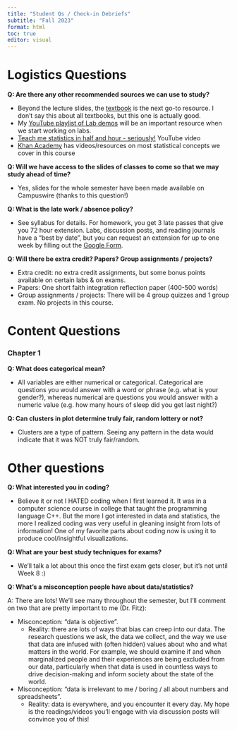 ```yaml
---
title: "Student Qs / Check-in Debriefs"
subtitle: "Fall 2023"
format: html
toc: true
editor: visual
---
```


# Logistics Questions

**Q: Are there any other recommended sources we can use to study?**

-   Beyond the lecture slides, the [textbook](https://openintro-ims.netlify.app) is the next go-to resource. I don't say this about all textbooks, but this one is actually good.
-   My [YouTube playlist of Lab demos](https://www.youtube.com/playlist?list=PLDK1scxigct38sXce2Cn7LYuNYROsy7oS) will be an important resource when we start working on labs.
-   [Teach me statistics in half and hour - seriously!](https://www.youtube.com/watch?v=kyjlxsLW1Is) YouTube video
-   [Khan Academy](https://www.khanacademy.org/math/ap-statistics) has videos/resources on most statistical concepts we cover in this course

**Q: Will we have access to the slides of classes to come so that we may study ahead of time?**

-   Yes, slides for the whole semester have been made available on Campuswire (thanks to this question!)

**Q: What is the late work / absence policy?**

-   See syllabus for details. For homework, you get 3 late passes that give you 72 hour extension. Labs, discussion posts, and reading journals have a "best by date", but you can request an extension for up to one week by filling out the [Google Form](https://forms.gle/2FfbTyH8XyC482NN7).

**Q: Will there be extra credit? Papers? Group assignments / projects?**

-   Extra credit: no extra credit assignments, but some bonus points available on certain labs & on exams.
-   Papers: One short faith integration reflection paper (400-500 words)
-   Group assignments / projects: There will be 4 group quizzes and 1 group exam. No projects in this course.

# Content Questions

### Chapter 1

**Q: What does categorical mean?**

-   All variables are either numerical or categorical. Categorical are questions you would answer with a word or phrase (e.g. what is your gender?), whereas numerical are questions you would answer with a numeric value (e.g. how many hours of sleep did you get last night?)

**Q: Can clusters in plot determine truly fair, random lottery or not?**

-   Clusters are a type of pattern. Seeing any pattern in the data would indicate that it was NOT truly fair/random.

# Other questions

**Q: What interested you in coding?**

-   Believe it or not I HATED coding when I first learned it. It was in a computer science course in college that taught the programming language C++. But the more I got interested in data and statistics, the more I realized coding was very useful in gleaning insight from lots of information! One of my favorite parts about coding now is using it to produce cool/insightful visualizations.

**Q: What are your best study techniques for exams?**

-   We'll talk a lot about this once the first exam gets closer, but it's not until Week 8 :)

**Q: What's a misconception people have about data/statistics?**

A: There are lots! We'll see many throughout the semester, but I'll comment on two that are pretty important to me (Dr. Fitz):

-   Misconception: "data is objective".
    -   Reality: there are lots of ways that bias can creep into our data. The research questions we ask, the data we collect, and the way we use that data are infused with (often hidden) values about who and what matters in the world. For example, we should examine if and when marginalized people and their experiences are being excluded from our data, particularly when that data is used in countless ways to drive decision-making and inform society about the state of the world.
-   Misconception: "data is irrelevant to me / boring / all about numbers and spreadsheets".
    -   Reality: data is everywhere, and you encounter it every day. My hope is the readings/videos you'll engage with via discussion posts will convince you of this!
